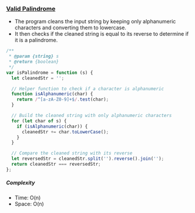 ### [Valid Palindrome](https://leetcode.com/problems/valid-palindrome)

- The program cleans the input string by keeping only alphanumeric characters and converting them to lowercase.
- It then checks if the cleaned string is equal to its reverse to determine if it is a palindrome.

```js copy
/**
 * @param {string} s
 * @return {boolean}
 */
var isPalindrome = function (s) {
  let cleanedStr = '';

  // Helper function to check if a character is alphanumeric
  function isAlphanumeric(char) {
    return /^[a-zA-Z0-9]+$/.test(char);
  }

  // Build the cleaned string with only alphanumeric characters
  for (let char of s) {
    if (isAlphanumeric(char)) {
      cleanedStr += char.toLowerCase();
    }
  }

  // Compare the cleaned string with its reverse
  let reversedStr = cleanedStr.split('').reverse().join('');
  return cleanedStr === reversedStr;
};
```

##### Complexity

- Time: O(n)
- Space: O(n)
